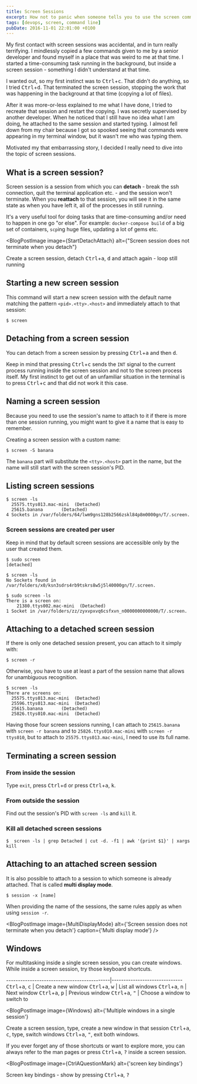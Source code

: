 ```yaml
---
title: Screen Sessions
excerpt: How not to panic when someone tells you to use the screen command.
tags: [devops, screen, command line]
pubDate: 2016-11-01 22:01:00 +0100
---
```



My first contact with screen sessions was accidental, and in turn really terrifying. I mindlessly copied a few commands given to me by a senior developer and found myself in a place that was weird to me at that time. I started a time-consuming task running in the background, but inside a screen session - something I didn't understand at that time.

I wanted out, so my first instinct was to <kbd>Ctrl</kbd>+<kbd>c</kbd>. That didn't do anything, so I tried <kbd>Ctrl</kbd>+<kbd>d</kbd>. That terminated the screen session, stopping the work that was happening in the background at that time (copying a lot of files).

After it was more-or-less explained to me what I have done, I tried to recreate that session and restart the copying. I was secretly supervised by another developer. When he noticed that I still have no idea what I am doing, he attached to the same session and started typing. I almost fell down from my chair because I got so spooked seeing that commands were appearing in my terminal window, but it wasn't me who was typing them.

Motivated my that embarrassing story, I decided I really need to dive into the topic of screen sessions.

## What is a screen session?

Screen session is a session from which you can **detach** - break the ssh connection, quit the terminal application etc. - and the session won't terminate. When you **reattach** to that session, you will see it in the same state as when you have left it, all of the processes in still running.

It's a very useful tool for doing tasks that are time-consuming and/or need to happen in one go "or else". For example: `docker-compose build` of a big set of containers, `scp`ing huge files, updating a lot of gems etc.

<BlogPostImage
  image={StartDetachAttach}
  alt={"Screen session does not terminate when you detach"}
>
  <Fragment slot="caption">Create a screen session, detach <kbd>Ctrl</kbd>+<kbd>a</kbd>, <kbd>d</kbd> and attach again - loop still running</Fragment>
</BlogPostImage>

## Starting a new screen session

This command will start a new screen session with the default name matching the pattern `<pid>.<tty>.<host>` and immediately attach to that session:

```
$ screen
```

## Detaching from a screen session

You can detach from a screen session by pressing <kbd>Ctrl</kbd>+<kbd>a</kbd> and then <kbd>d</kbd>.

Keep in mind that pressing <kbd>Ctrl</kbd>+<kbd>c</kbd> sends the `INT` signal to the current process running inside the screen session and not to the screen process itself. My first instinct to get out of an unfamiliar situation in the terminal is to press <kbd>Ctrl</kbd>+<kbd>c</kbd> and that did not work it this case.

## Naming a screen session

Because you need to use the session's name to attach to it if there is more than one session running, you might want to give it a name that is easy to remember.

Creating a screen session with a custom name:

```
$ screen -S banana
```

The `banana` part will substitute the `<tty>.<host>` part in the name, but the name will still start with the screen session's PID.

## Listing screen sessions

```
$ screen -ls
  25575.ttys013.mac-mini  (Detached)
  25615.banana       (Detached)
4 Sockets in /var/folders/64/lwm9gns128b2566zskl84p8m0000gn/T/.screen.
```

### Screen sessions are created per user

Keep in mind that by default screen sessions are accessible only by the user that created them.

```
$ sudo screen
[detached]

$ screen -ls
No Sockets found in /var/folders/x0/ksn3sdrs4rb9tskrs8w5j5l40000gn/T/.screen.

$ sudo screen -ls
There is a screen on:
	21380.ttys002.mac-mini	(Detached)
1 Socket in /var/folders/zz/zyxvpxvq6csfxvn_n0000000000000/T/.screen.
```

## Attaching to a detached screen session

If there is only one detached session present, you can attach to it simply with:

```
$ screen -r
```

Otherwise, you have to use at least a part of the session name that allows for unambiguous recognition.

```
$ screen -ls
There are screens on:
  25575.ttys013.mac-mini  (Detached)
  25596.ttys013.mac-mini  (Detached)
  25615.banana       (Detached)
  25826.ttys010.mac-mini  (Detached)
```

Having those four screen sessions running, I can attach to `25615.banana` with `screen -r banana` and to `25826.ttys010.mac-mini` with `screen -r ttys010`, but to attach to `25575.ttys013.mac-mini`, I need to use its full name.

## Terminating a screen session

### From inside the session

Type `exit`, press <kbd>Ctrl</kbd>+<kbd>d</kbd> or press <kbd>Ctrl</kbd>+<kbd>a</kbd>, <kbd>k</kbd>.

### From outside the session

Find out the session's PID with `screen -ls` and `kill` it.

### Kill all detached screen sessions

```
$  screen -ls | grep Detached | cut -d. -f1 | awk '{print $1}' | xargs kill
```

## Attaching to an attached screen session

It is also possible to attach to a session to which someone is already attached. That is called **multi display mode**.

```
$ session -x [name]
```

When providing the name of the sessions, the same rules apply as when using `session -r`.

<BlogPostImage
  image={MultiDisplayMode}
  alt={'Screen session does not terminate when you detach'}
  caption={'Multi display mode'}
/>

## Windows

For multitasking inside a single screen session, you can create windows. While inside a screen session, try those keyboard shortcuts.

--------------------------------------------|------------------------------
<kbd>Ctrl</kbd>+<kbd>a</kbd>, <kbd>c</kbd>  | Create a new window
<kbd>Ctrl</kbd>+<kbd>a</kbd>, <kbd>w</kbd>  | List all windows
<kbd>Ctrl</kbd>+<kbd>a</kbd>, <kbd>n</kbd>  | Next window
<kbd>Ctrl</kbd>+<kbd>a</kbd>, <kbd>p</kbd>  | Previous window
<kbd>Ctrl</kbd>+<kbd>a</kbd>, <kbd>"</kbd>  | Choose a window to switch to

<BlogPostImage
  image={Windows}
  alt={'Multiple windows in a single session'}
>
  <Fragment slot="caption">Create a screen session, type, create a new window in that session <kbd>Ctrl</kbd>+<kbd>a</kbd>, <kbd>c</kbd>, type, switch windows <kbd>Ctrl</kbd>+<kbd>a</kbd>, <kbd>"</kbd>, exit both windows.</Fragment>
</BlogPostImage>

If you ever forget any of those shortcuts or want to explore more, you can always refer to the man pages or press <kbd>Ctrl</kbd>+<kbd>a</kbd>, <kbd>?</kbd> inside a screen session.

<BlogPostImage
  image={CtrlAQuestionMark}
  alt={'screen key bindings'}
>
  <Fragment slot="caption">Screen key bindings - show by pressing <kbd>Ctrl</kbd>+<kbd>a</kbd>, <kbd>?</kbd></Fragment>
</BlogPostImage>
